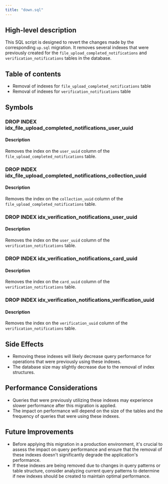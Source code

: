 ```yaml
---
title: "down.sql"
---
```


## High-level description
This SQL script is designed to revert the changes made by the corresponding `up.sql` migration. It removes several indexes that were previously created for the `file_upload_completed_notifications` and `verification_notifications` tables in the database.

## Table of contents
- Removal of indexes for `file_upload_completed_notifications` table
- Removal of indexes for `verification_notifications` table

## Symbols

### DROP INDEX idx_file_upload_completed_notifications_user_uuid
#### Description
Removes the index on the `user_uuid` column of the `file_upload_completed_notifications` table.

### DROP INDEX idx_file_upload_completed_notifications_collection_uuid
#### Description
Removes the index on the `collection_uuid` column of the `file_upload_completed_notifications` table.

### DROP INDEX idx_verification_notifications_user_uuid
#### Description
Removes the index on the `user_uuid` column of the `verification_notifications` table.

### DROP INDEX idx_verification_notifications_card_uuid
#### Description
Removes the index on the `card_uuid` column of the `verification_notifications` table.

### DROP INDEX idx_verification_notifications_verification_uuid
#### Description
Removes the index on the `verification_uuid` column of the `verification_notifications` table.

## Side Effects
- Removing these indexes will likely decrease query performance for operations that were previously using these indexes.
- The database size may slightly decrease due to the removal of index structures.

## Performance Considerations
- Queries that were previously utilizing these indexes may experience slower performance after this migration is applied.
- The impact on performance will depend on the size of the tables and the frequency of queries that were using these indexes.

## Future Improvements
- Before applying this migration in a production environment, it's crucial to assess the impact on query performance and ensure that the removal of these indexes doesn't significantly degrade the application's performance.
- If these indexes are being removed due to changes in query patterns or table structure, consider analyzing current query patterns to determine if new indexes should be created to maintain optimal performance.